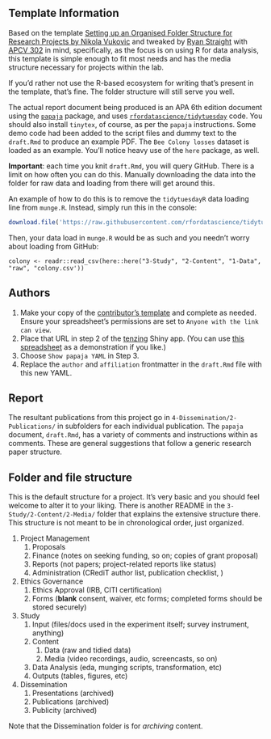 ## Template Information

Based on the template [Setting up an Organised Folder Structure for Research Projects by Nikola Vukovic](http://www.nikola.me/folder_structure.html) and tweaked  by [Ryan Straight](https://github.com/ryanstraight) with [APCV 302](https://uaappcomp.github.io/apcv302/) in mind, specifically, as the focus is on using R for data analysis, this template is simple enough to fit most needs and has the media structure necessary for projects within the lab.

If you'd rather not use the R-based ecosystem for writing that's present in the template, that's fine. The folder structure will still serve you well.

The actual report document being produced is an APA 6th edition document using the [`papaja`](https://github.com/crsh/papaja) package, and uses [`rfordatascience/tidytuesday`](https://github.com/rfordatascience/tidytuesday) code. You should also install `tinytex`, of course, as per the `papaja` instructions. Some demo code had been added to the script files and dummy text to the `draft.Rmd` to produce an example PDF. The `Bee Colony losses` dataset is loaded as an example. You'll notice heavy use of the `here` package, as well.

**Important**: each time you knit `draft.Rmd`, you will query GitHub. There is a limit on how often you can do this. Manually downloading the data into the folder for raw data and loading from there will get around this.

An example of how to do this is to remove the `tidytuesdayR` data loading line from `munge.R`. Instead, simply run this in the console:

```r
download.file('https://raw.githubusercontent.com/rfordatascience/tidytuesday/master/data/2022/2022-01-11/colony.csv', here::here("3-Study", "2-Content", "1-Data", "raw", "colony.csv"))
```

Then, your data load in `munge.R` would be as such and you needn't worry about loading from GitHub:

`colony <- readr::read_csv(here::here("3-Study", "2-Content", "1-Data", "raw", "colony.csv'))`


## Authors

1. Make your copy of the [contributor's template](https://docs.google.com/spreadsheets/d/1Gl0cwqN_nTsdFH9yhSvi9NypBfDCEhViGq4A3MnBrG8/copy) and complete as needed. Ensure your spreadsheet's permissions are set to `Anyone with the link can view`.
1. Place that URL in step 2 of the [tenzing](https://rollercoaster.shinyapps.io/tenzing/) Shiny app. (You can use [this spreadsheet](https://docs.google.com/spreadsheets/d/1-WmAfoW3HoHGfmeahcOrSTGxXwZpScUBajoHHrQ0Qy8/edit#gid=0) as a demonstration if you like.)
1. Choose `Show papaja YAML` in Step 3.
1. Replace the `author` and `affiliation` frontmatter in the `draft.Rmd` file with this new YAML.

## Report

The resultant publications from this project go in `4-Dissemination/2-Publications/` in subfolders for each individual publication. The `papaja` document, `draft.Rmd`, has a variety of comments and instructions within as comments. These are general suggestions that follow a generic research paper structure.

## Folder and file structure

This is the default structure for a project. It's very basic and you should feel welcome to alter it to your liking. There is another README in the `3-Study/2-Content/2-Media/` folder that explains the extensive structure there. This structure is not meant to be in chronological order, just organized.

1. Project Management
    1. Proposals
    1. Finance (notes on seeking funding, so on; copies of grant proposal)
    1. Reports (not papers; project-related reports like status)
    1. Administration (CRediT author list, publication checklist, )
1. Ethics Governance
    1. Ethics Approval (IRB, CITI certification)
    1. Forms (**blank** consent, waiver, etc forms; completed forms should be stored securely)
1. Study
    1. Input (files/docs used in the experiment itself; survey instrument, anything)
    1. Content
        1. Data (raw and tidied data)
        1. Media (video recordings, audio, screencasts, so on)
    1. Data Analysis (eda, munging scripts, transformation, etc)
    1. Outputs (tables, figures, etc)
1. Dissemination
    1. Presentations (archived)
    1. Publications (archived)
    1. Publicity (archived)
    

Note that the Dissemination folder is for *archiving* content.